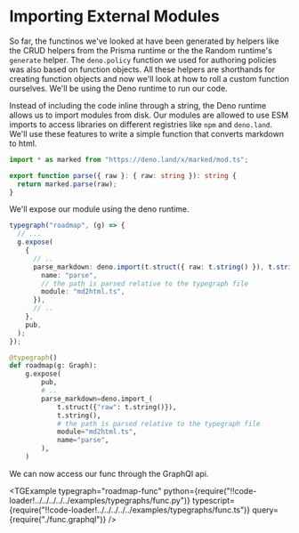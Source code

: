 
# Importing External Modules

So far, the functinos we've looked at have been generated by helpers like the CRUD helpers from the Prisma runtime or the the Random runtime's `generate` helper. The `deno.policy` function we used for authoring policies was also based on function objects. All these helpers are shorthands for creating function objects and now we'll look at how to roll a custom function ourselves. We'll be using the Deno runtime to run our code.

Instead of including the code inline through a string, the Deno runtime allows us to import modules from disk. Our modules are allowed to use ESM imports to access libraries on different registries like `npm` and `deno.land`. We'll use these features to write a simple function that converts markdown to html.

```typescript
import * as marked from "https://deno.land/x/marked/mod.ts";

export function parse({ raw }: { raw: string }): string {
  return marked.parse(raw);
}
```

We'll expose our module using the deno runtime.

<SDKTabs>
  <TabItem value="typescript">

```typescript
typegraph("roadmap", (g) => {
  // ...
  g.expose(
    {
      // ..
      parse_markdown: deno.import(t.struct({ raw: t.string() }), t.string(), {
        name: "parse",
        // the path is parsed relative to the typegraph file
        module: "md2html.ts",
      }),
      // ..
    },
    pub,
  );
});
```

  </TabItem>

  <TabItem value="python">

```python
@typegraph()
def roadmap(g: Graph):
    g.expose(
        pub,
        # ..
        parse_markdown=deno.import_(
            t.struct({"raw": t.string()}),
            t.string(),
            # the path is parsed relative to the typegraph file
            module="md2html.ts",
            name="parse",
        ),
    )

```

  </TabItem>
</SDKTabs>

We can now access our func through the GraphQl api.

<TGExample
  typegraph="roadmap-func"
  python={require("!!code-loader!../../../../../examples/typegraphs/func.py")}
  typescript={require("!!code-loader!../../../../../examples/typegraphs/func.ts")}
  query={require("./func.graphql")}
/>
